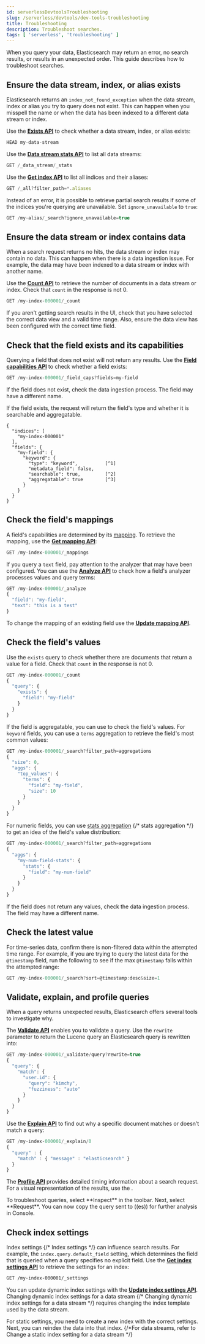 ```yaml
---
id: serverlessDevtoolsTroubleshooting
slug: /serverless/devtools/dev-tools-troubleshooting
title: Troubleshooting
description: Troubleshoot searches.
tags: [ 'serverless', 'troubleshooting' ]
---
```


<DocBadge template="technical preview" />
When you query your data, Elasticsearch may return an error, no search results,
or results in an unexpected order. This guide describes how to troubleshoot
searches.

## Ensure the data stream, index, or alias exists

Elasticsearch returns an `index_not_found_exception` when the data stream, index
or alias you try to query does not exist. This can happen when you misspell the
name or when the data has been indexed to a different data stream or index.

Use the [**Exists API**](/api-reference/search/indices-exists) to check whether 
a data stream, index, or alias exists:

```js
HEAD my-data-stream 
```

Use the [**Data stream stats API**](/api-reference/search/indices-data-streams-stats)
to list all data streams:

```js
GET /_data_stream/_stats
```

Use the [**Get index API**](/api-reference/search/indices-get)
to list all indices and their aliases:

```js
GET /_all?filter_path=*.aliases
```

Instead of an error, it is possible to retrieve partial search results if some
of the indices you're querying are unavailable.
Set `ignore_unavailable` to `true`:

```js
GET /my-alias/_search?ignore_unavailable=true
```

## Ensure the data stream or index contains data

When a search request returns no hits, the data stream or index may contain no
data.
This can happen when there is a data ingestion issue.
For example, the data may have been indexed to a data stream or index with 
another name.

Use the [**Count API**](/api-reference/search/count-3)
to retrieve the number of documents in a data
stream or index.
Check that `count` in the response is not 0.


```js
GET /my-index-000001/_count
```


<DocCallOut title="Note">
If you aren't getting search results in the UI, check that you have selected the
correct data view and a valid time range. Also, ensure the data view has been
configured with the correct time field.
</DocCallOut>

## Check that the field exists and its capabilities

Querying a field that does not exist will not return any results.
Use the [**Field capabilities API**](/api-reference/search/field-caps)
to check whether a field exists:

```js
GET /my-index-000001/_field_caps?fields=my-field
```

If the field does not exist, check the data ingestion process.
The field may have a different name.

If the field exists, the request will return the field's type and whether it is
searchable and aggregatable.

```console-response
{
  "indices": [
    "my-index-000001"
  ],
  "fields": {
    "my-field": {
      "keyword": {
        "type": "keyword",          [^1]
        "metadata_field": false,
        "searchable": true,         [^2]
        "aggregatable": true        [^3]
      }
    }
  }
}
```
[^1]: The field is of type `keyword` in this index.
[^2]: The field is searchable in this index.
[^3]: The field is aggregatable in this index.

## Check the field's mappings

A field's capabilities are determined by its [mapping](((ref))/mapping.html).
To retrieve the mapping, use the [**Get mapping API**](/api-reference/search/indices-get-mapping-1):

```js
GET /my-index-000001/_mappings
```

If you query a `text` field, pay attention to the analyzer that may have been
configured.
You can use the [**Analyze API**](/api-reference/search/indices-analyze)
to check how a field's analyzer processes values and query terms:

```js
GET /my-index-000001/_analyze
{
  "field": "my-field",
  "text": "this is a test"
}
```

To change the mapping of an existing field use the [**Update mapping API**](/api-reference/search/indices-put-mapping).

## Check the field's values

Use the `exists` query to check whether there are
documents that return a value for a field.
Check that `count` in the response is
not 0.

```js
GET /my-index-000001/_count
{
  "query": {
    "exists": {
      "field": "my-field"
    }
  }
}
```

If the field is aggregatable, you can use <DocLink id="serverlessElasticsearchExploreYourDataAggregations" text="aggregations" /> 
to check the field's values. For `keyword` fields, you can use a `terms` 
aggregation to retrieve the field's most common values:

```js
GET /my-index-000001/_search?filter_path=aggregations
{
  "size": 0,
  "aggs": {
    "top_values": {
      "terms": {
        "field": "my-field",
        "size": 10
      }
    }
  }
}
```

For numeric fields, you can use [stats aggregation](((ref))/search-aggregations-metrics-stats-aggregation.html) {/* <DocLink id="enElasticsearchReferenceSearchAggregationsMetricsStatsAggregation">stats aggregation</DocLink> */}  
to get an idea of the field's value distribution:

```js
GET /my-index-000001/_search?filter_path=aggregations
{
  "aggs": {
    "my-num-field-stats": {
      "stats": {
        "field": "my-num-field"
      }
    }
  }
}
```

If the field does not return any values, check the data ingestion process.
The field may have a different name.

## Check the latest value

For time-series data, confirm there is non-filtered data within the attempted
time range.
For example, if you are trying to query the latest data for the
`@timestamp` field, run the following to see if the max `@timestamp` falls
within the attempted range:

```js
GET /my-index-000001/_search?sort=@timestamp:desc&size=1
```

## Validate, explain, and profile queries

When a query returns unexpected results, Elasticsearch offers several tools to
investigate why.

The [**Validate API**](/api-reference/search/indices-validate-query-2)
enables you to validate a query.
Use the `rewrite` parameter to return the Lucene query an Elasticsearch query is
rewritten into:

```js
GET /my-index-000001/_validate/query?rewrite=true
{
  "query": {
    "match": {
      "user.id": {
        "query": "kimchy",
        "fuzziness": "auto"
      }
    }
  }
}
```

Use the [**Explain API**](((ref))/search-explain.html) to find out why a 
specific document matches or doesn’t match a query:

```js
GET /my-index-000001/_explain/0
{
  "query" : {
    "match" : { "message" : "elasticsearch" }
  }
}
```

The [**Profile API**](((ref))/search-profile.html)
provides detailed timing information about a search request.
For a visual representation of the results, use the 
<DocLink id="serverlessDevtoolsProfileQueriesAndAggregations" text="Search Profiler"/>.

<DocCallOut title="Note">
To troubleshoot queries, select **Inspect** in the toolbar.
Next, select **Request**.
You can now copy the query sent to ((es)) for further analysis in Console.
</DocCallOut>

## Check index settings

Index settings {/* <DocLink id="enElasticsearchReferenceIndexModules" section="index-settings">Index settings</DocLink> */} 
can influence search results.
For example, the `index.query.default_field` setting, which determines the field
that is queried when a query specifies no explicit field.
Use the [**Get index settings API**](/api-reference/search/indices-get-settings-1)
to retrieve the settings for an index:

```bash
GET /my-index-000001/_settings
```

You can update dynamic index settings with the 
[**Update index settings API**](/api-reference/search/indices-put-settings-1). 
Changing dynamic index settings for a data stream 
{/*  <DocLink id="enElasticsearchReferenceModifyDataStreams" section="change-a-dynamic-index-setting-for-a-data-stream">Changing dynamic index settings for a data stream</DocLink> */} requires changing the index template used by the data stream.

For static settings, you need to create a new index with the correct settings.
Next, you can reindex the data into that index.
{/*For data streams, refer to <DocLink id="enElasticsearchReferenceModifyDataStreams" section="change-a-static-index-setting-for-a-data-stream">Change a static index setting
for a data stream</DocLink> */}
